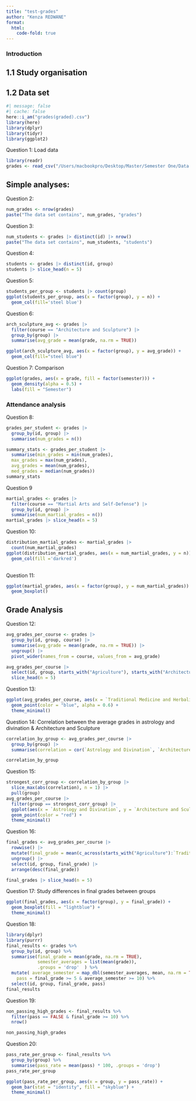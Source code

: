 ```yaml
---
title: "test-grades"
author: "Kenza REDWANE"
format: 
  html:
    code-fold: true
---
```


### Introduction

## 1.1 Study organisation

## 1.2 Data set

```r
#| message: false
#| cache: false
here::i_am("grades(graded).csv")
library(here)
library(dplyr)
library(tidyr)
library(ggplot2)
```

Question 1: Load data
```r
library(readr)
grades <- read_csv("/Users/macbookpro/Desktop/Master/Semester One/Data Management and Programming/test-grades/grades(graded).csv")

```
## Simple analyses:

Question 2:
```r
num_grades <- nrow(grades)
paste("The data set contains", num_grades, "grades")
```

Question 3:
```r
num_students <- grades |> distinct(id) |> nrow()
paste("The data set contains", num_students, "students")
```

Question 4:
```r
students <- grades |> distinct(id, group)
students |> slice_head(n = 5)
```

Question 5: 
```r
students_per_group <- students |> count(group)
ggplot(students_per_group, aes(x = factor(group), y = n)) +
  geom_col(fill='steel blue')
```

Question 6:
```r
arch_sculpture_avg <- grades |> 
  filter(course == "Architecture and Sculpture") |> 
  group_by(group) |> 
  summarise(avg_grade = mean(grade, na.rm = TRUE))

ggplot(arch_sculpture_avg, aes(x = factor(group), y = avg_grade)) +
  geom_col(fill="steel blue") 
```

Question 7: Comparison
```r
ggplot(grades, aes(x = grade, fill = factor(semester))) +
  geom_density(alpha = 0.5) +
  labs(fill = "Semester")
```

### Attendance analysis

Question 8:
```r
grades_per_student <- grades |> 
  group_by(id, group) |> 
  summarise(num_grades = n())

summary_stats <- grades_per_student |> 
  summarise(min_grades = min(num_grades),
  max_grades = max(num_grades),
  avg_grades = mean(num_grades),
  med_grades = median(num_grades))
summary_stats
```

Question 9
```r
martial_grades <- grades |> 
  filter(course == "Martial Arts and Self-Defense") |> 
  group_by(id, group) |> 
  summarise(num_martial_grades = n())
martial_grades |> slice_head(n = 5)
```
Question 10:
```r
distribution_martial_grades <- martial_grades |> 
  count(num_martial_grades)
ggplot(distribution_martial_grades, aes(x = num_martial_grades, y = n)) +
  geom_col(fill ='darkred')
  
```

Question 11:
```r
ggplot(martial_grades, aes(x = factor(group), y = num_martial_grades)) +
  geom_boxplot() 

```

## Grade Analysis

Question 12: 
```r
avg_grades_per_course <- grades |> 
  group_by(id, group, course) |> 
  summarise(avg_grade = mean(grade, na.rm = TRUE)) |> 
  ungroup() |>
  pivot_wider(names_from = course, values_from = avg_grade)

avg_grades_per_course |> 
  select(id, group, starts_with("Agriculture"), starts_with("Architecture")) |> 
  slice_head(n = 5)
```

Question 13: 
```r
ggplot(avg_grades_per_course, aes(x = `Traditional Medicine and Herbalism`, y = `Music and Dance`)) +
  geom_point(color = "blue", alpha = 0.6) +
  theme_minimal()
```

Question 14: Correlation between the average grades in astrology and divination & Architecture and Sculpture
```r
correlation_by_group <- avg_grades_per_course |>
  group_by(group) |>
  summarise(correlation = cor(`Astrology and Divination`, `Architecture and Sculpture`, use = "complete.obs"))

correlation_by_group
```

Question 15: 
```r
strongest_corr_group <- correlation_by_group |> 
  slice_max(abs(correlation), n = 1) |> 
  pull(group)
avg_grades_per_course |>
  filter(group == strongest_corr_group) |>
  ggplot(aes(x = `Astrology and Divination`, y = `Architecture and Sculpture`)) +
  geom_point(color = "red") +
  theme_minimal()
```

Question 16: 
```r
final_grades <- avg_grades_per_course |>
  rowwise() |> 
  mutate(final_grade = mean(c_across(starts_with("Agriculture"):`Traditional Medicine and Herbalism`), na.rm = TRUE)) |>
  ungroup() |>
  select(id, group, final_grade) |>
  arrange(desc(final_grade))

final_grades |> slice_head(n = 5)
```

Question 17: Study differences in final grades between groups
```r
ggplot(final_grades, aes(x = factor(group), y = final_grade)) +
  geom_boxplot(fill = "lightblue") +
  theme_minimal()
```

Question 18: 
```r
library(dplyr)
library(purrr)
final_results <- grades %>%
  group_by(id, group) %>%
  summarise(final_grade = mean(grade, na.rm = TRUE),
            semester_averages = list(mean(grade)),  
            .groups = 'drop'  ) %>%
  mutate( average_semester = map_dbl(semester_averages, mean, na.rm = TRUE), 
    pass = final_grade >= 5 & average_semester >= 10) %>%
  select(id, group, final_grade, pass)  
final_results
```

Question 19: 
```r
non_passing_high_grades <- final_results %>%
  filter(pass == FALSE & final_grade >= 10) %>%
  nrow()

non_passing_high_grades
```

Question 20: 
```r
pass_rate_per_group <- final_results %>%
  group_by(group) %>%
  summarise(pass_rate = mean(pass) * 100, .groups = 'drop')  
pass_rate_per_group

ggplot(pass_rate_per_group, aes(x = group, y = pass_rate)) +
  geom_bar(stat = "identity", fill = "skyblue") +
  theme_minimal()
```